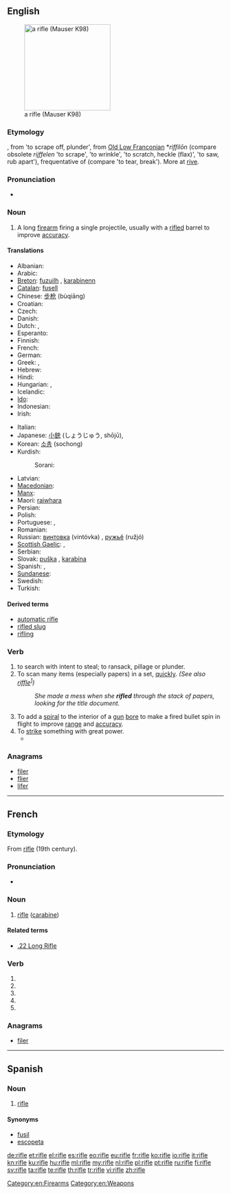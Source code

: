 ==English==
{{wikipedia}}
[[Image:FR8-01.jpg|thumb|right|200px|a rifle (Mauser K98)]]

===Etymology===
{{etyl|enm}}, from {{etyl|fro}} {{term|rifler}} 'to scrape off, plunder', from [[Old Low Franconian]] *''riffilōn'' (compare obsolete {{etyl|nl|-}} ''rijffelen'' 'to scrape', {{etyl|ang}} {{term|geriflian}} 'to wrinkle', {{etyl|gmh}} {{term|riffeln}} 'to scratch, heckle (flax)', {{etyl|goh}} {{term|riffilōn}} 'to saw, rub apart'), frequentative of {{proto|Germanic|rīfanan}} (compare {{etyl|non}} {{term|rifa}} 'to tear, break'). More at [[rive]].

===Pronunciation===
* {{audio|en-us-rifle.ogg|Audio (US)}}

===Noun===
{{en-noun}}

# A long [[firearm]] firing a single projectile, usually with a [[rifled]] barrel to improve [[accuracy]].

====Translations====
{{trans-top|firearm with a rifled barrel}}
* Albanian: {{t-|sq|pushkë|f|xs=Albanian}}
* Arabic: {{Arab|[[بندقية]]}} {{IPAchar|(bunduqíya)}} {{f}}
* [[Breton]]: [[fuzuilh]] {{f}}, [[karabinenn]] {{f}}
* [[Catalan]]: [[fusell]] {{m}}
* Chinese: [[步枪]] (bùqiāng)
* Croatian: {{t-|hr|puška|f}}
* Czech: {{t-|cs|puška|f}}
* Danish: {{t+|da|riffel|c}}
* Dutch: {{t+|nl|geweer|n}}, {{t+|nl|karabijn|f}}
* Esperanto: {{t-|eo|fusilo|xs=Esperanto}}
* Finnish: {{t+|fi|kivääri}}
* French: {{t+|fr|fusil|m}}
* German: {{t+|de|Gewehr|n}}
* Greek: {{t+|el|τυφέκιον|n|tr=tifékion}}, {{qualifier|colloquial}} {{t+|el|τουφέκι|n|tr=toufeki}}
* Hebrew: {{t+|he|רובה|m|tr=rové}}
* Hindi: {{t|hi|राइफल|tr=rā'iphala|sc=Deva}}
* Hungarian: {{t+|hu|puska}}, {{t|hu|karabély}}
* Icelandic: {{t+|is|riffill|m}}
* [[Ido]]: {{t+|io|fusilo|xs=Ido}}
* Indonesian: {{t|id|senapan|xs=Indonesian}}
* Irish: {{t|ga|raidhfil|m}}
{{trans-mid}}
* Italian: {{t+|it|fucile|m}}
* Japanese: [[小銃]] (しょうじゅう, shōjū),  {{t-|ja|ライフル|tr=raifuru}}
* Korean: [[소총]] (sochong)
* Kurdish:
*: Sorani: {{t|ku|تفه‌نگ|tr=tfang|sc=ku-Arab}}
* Latvian: {{t|lv|šautene|f}}
* [[Macedonian]]: {{t-|mk|пушка|f|tr=púška}}
* [[Manx]]: {{t|gv|raifyl|m}}
* Maori: [[raiwhara]]
* Persian: {{t-|fa|تفنگ|tr=tofang|xs=Persian}}
* Polish: {{t+|pl|karabin|m}}
* Portuguese: {{t+|pt|fuzil|m}}, {{t+|pt|espingarda|f}}
* Romanian: {{t-|ro|pușcă|f}}
* Russian: [[винтовка]] (vintóvka) {{f}}, [[ружьё]] (ružjó) {{n}}
* [[Scottish Gaelic]]: {{t|gd|gunna-peilear|m}}, {{t|gd|isneach|f}}
* Serbian: {{t-|sr|puška|f}}
* Slovak: [[puška]] {{f}}, [[karabína]] {{f}}
* Spanish: {{t-|es|fusil|m}}, {{t|es|rifle}}
* [[Sundanese]]: {{t|su|bedil|xs=Sundanese}}
* Swedish: {{t+|sv|gevär|n}}
* Turkish: {{t+|tr|tüfek}}
{{trans-bottom}}

====Derived terms====
* [[automatic rifle]]
* [[rifled slug]]
* [[rifling]]

===Verb===
{{en-verb|rifl|es}}

# to search with intent to steal; to ransack, pillage or plunder.
# To scan many items (especially papers) in a set, [[quickly]]. ''(See also [[riffle]]<sup>[http://verbmall.blogspot.com/2008/05/riffle-or-rifle.html]</sup>)''
#: ''She made a mess when she '''rifled''' through the stack of papers, looking for the title document.''
# To add a [[spiral]] to the interior of a [[gun]] [[bore]] to make a fired bullet spin in flight to improve [[range]] and [[accuracy]].
# To [[strike]] something with great power.
#* {{quote-news
|year=2010
|date=December 28
|author=Marc Vesty
|title=Stoke 0 - 2 Fulham
|work=BBC
|url=http://news.bbc.co.uk/sport1/hi/football/eng_prem/9306533.stm
|page=
|passage=Davies's cross was headed away from danger by Robert Huth, only for Baird to take the ball in his stride and '''rifle''' his right-footed effort towards the corner from the edge of the box.}}

===Anagrams===
* [[filer#English|filer]]
* [[flier#English|flier]]
* [[lifer#English|lifer]]

[[Category:en:Firearms]]
[[Category:en:Weapons]]

----

==French==

===Etymology===
From {{etyl|AE.|fr}} [[#English|rifle]] (19th century).

===Pronunciation===
* {{IPA|/ʁifl/|lang=fr}}

===Noun===
{{fr-noun|m}}

# [[rifle]] ([[carabine]])

====Related terms====
* [[.22 Long Rifle]]

===Verb===
{{fr-verb-form}}

# {{conjugation of|rifler||1|s|pres|ind|lang=fr}}
# {{conjugation of|rifler||3|s|pres|ind|lang=fr}}
# {{conjugation of|rifler||1|s|pres|sub|lang=fr}}
# {{conjugation of|rifler||3|s|pres|sub|lang=fr}}
# {{conjugation of|rifler||2|s|imp|lang=fr}}

===Anagrams===
* [[filer#French|filer]]

----

==Spanish==

===Noun===
{{es-noun-m}}

# [[rifle#English|rifle]]

====Synonyms====
* [[fusil]]
* [[escopeta]]

[[de:rifle]]
[[et:rifle]]
[[el:rifle]]
[[es:rifle]]
[[eo:rifle]]
[[eu:rifle]]
[[fr:rifle]]
[[ko:rifle]]
[[io:rifle]]
[[it:rifle]]
[[kn:rifle]]
[[ku:rifle]]
[[hu:rifle]]
[[ml:rifle]]
[[my:rifle]]
[[nl:rifle]]
[[pl:rifle]]
[[pt:rifle]]
[[ru:rifle]]
[[fi:rifle]]
[[sv:rifle]]
[[ta:rifle]]
[[te:rifle]]
[[th:rifle]]
[[tr:rifle]]
[[vi:rifle]]
[[zh:rifle]]